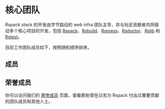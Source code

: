 
# 核心团队

Rspack stack 的开发由字节跳动的 web infra 团队主导，并与社区贡献者共同驱动多个核心项目的开发，包括 [Rspack](https://github.com/web-infra-dev/rspack)、[Rsbuild](https://github.com/web-infra-dev/rsbuild)、[Rspress](https://github.com/web-infra-dev/rspress)、[Rsdoctor](https://github.com/web-infra-dev/rsdoctor)、[Rslib](https://github.com/web-infra-dev/rslib) 和 [Rstest](https://github.com/web-infra-dev/rstest)。

目前工作团队成员如下，按照随机顺序排序。

## 成员

<RandomMemberList />

## 荣誉成员

你可以访问我们的 [荣誉成员](/misc/team/emeriti) 页面，查看那些曾在过去为 Rspack 付出过重要贡献的团队成员和其他人士。

